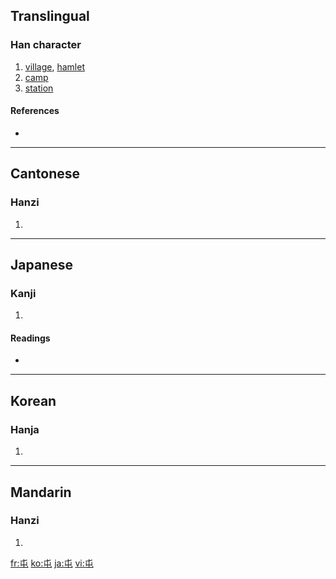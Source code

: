 ==Translingual==

===Han character===
{{Han char|rn=45|rad=屮|as=01|sn=4|four=5071<sub>7</sub>|canj=心山 (PU)}}

# [[village]], [[hamlet]]
# [[camp]]
# [[station]]

====References====
* {{Han ref|kx=0304.110|dkj=07828|dj=0603.050|hdz=10013.020|uh=5C6F|ud=23663|bh=A4D9|bd=42201}}

----

==Cantonese==

===Hanzi===
{{yue-hanzi|jyut=|y=jeun1, tyun4}}

# {{defn|Cantonese}}

----

==Japanese==

===Kanji===
{{ja-kanji|grade=c|rs=屮01}}

# {{defn|Japanese}}

====Readings====
* {{ja-readings|on=[[とん]] (ton), [[ちゅん]] (chun)|kun=[[たむろする]] (tamurosuru), [[たむろ]] (tamuro)}}

----

==Korean==

===Hanja===
{{ko-hanja|hangeul=[[둔]], [[준]]|rv=dun, jun|mr=tun, chun}}

# {{defn|Korean}}

----

==Mandarin==

===Hanzi===
{{cmn-hanzi|pin=[[tún]] ([[tun2]]), [[zhūn]] ([[zhun1]])|wg=t'un<sup>2</sup>, chun<sup>1</sup>}}

# {{defn|Mandarin}}

[[fr:屯]]
[[ko:屯]]
[[ja:屯]]
[[vi:屯]]